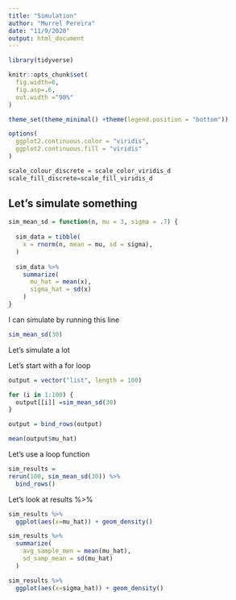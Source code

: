 ```yaml
---
title: "Simulation"
author: "Murrel Pereira"
date: "11/9/2020"
output: html_document
---
```


```r
library(tidyverse)

knitr::opts_chunk$set(
  fig.width=6,
  fig.asp=.6,
  out.width ="90%"
)

theme_set(theme_minimal() +theme(legend.position = "bottom"))

options(
  ggplot2.continuous.color = "viridis",
  ggplot2.continuous.fill = "viridis"
)

scale_colour_discrete = scale_color_viridis_d
scale_fill_discrete=scale_fill_viridis_d
```

## Let's simulate something

```r
sim_mean_sd = function(n, mu = 3, sigma = .7) {
  
  sim_data = tibble(
    x = rnorm(n, mean = mu, sd = sigma),
  )
  
  sim_data %>% 
    summarize(
      mu_hat = mean(x),
      sigma_hat = sd(x)
    )
}
```

I can simulate by running this line
```r
sim_mean_sd(30)
```

Let's simulate a lot

Let's start with a for loop
```r
output = vector("list", length = 100)

for (i in 1:100) {
  output[[i]] =sim_mean_sd(30)
}

output = bind_rows(output)

mean(output$mu_hat)
```

Let's use a loop function

```r
sim_results =
rerun(100, sim_mean_sd(30)) %>% 
  bind_rows()
```

Let's look at results %>% 

```r
sim_results %>% 
  ggplot(aes(x=mu_hat)) + geom_density()

sim_results %>% 
  summarize(
    avg_sample_men = mean(mu_hat),
    sd_samp_mean = sd(mu_hat)
  )

sim_results %>% 
  ggplot(aes(x=sigma_hat)) + geom_density()
```

